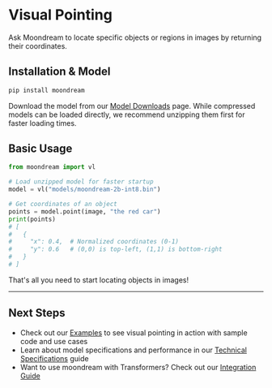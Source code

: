 # Visual Pointing

Ask Moondream to locate specific objects or regions in images by returning their coordinates.

## Installation & Model

~~~bash filename="terminal"
pip install moondream
~~~

Download the model from our [Model Downloads](/model-downloads) page. While compressed models can be loaded directly, we recommend unzipping them first for faster loading times.

## Basic Usage

~~~python filename="example.py"
from moondream import vl

# Load unzipped model for faster startup
model = vl("models/moondream-2b-int8.bin")

# Get coordinates of an object
points = model.point(image, "the red car")
print(points)
# [
#   {
#     "x": 0.4,  # Normalized coordinates (0-1) 
#     "y": 0.6   # (0,0) is top-left, (1,1) is bottom-right
#   }
# ]
~~~

That's all you need to start locating objects in images!

---

## Next Steps

- Check out our [Examples](/cookbook/basic-usage) to see visual pointing in action with sample code and use cases
- Learn about model specifications and performance in our [Technical Specifications](/technical-specifications) guide
- Want to use moondream with Transformers? Check out our [Integration Guide](/advanced/transformers)